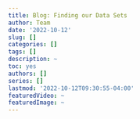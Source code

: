 ```yaml
---
title: Blog: Finding our Data Sets
author: Team
date: '2022-10-12'
slug: []
categories: []
tags: []
description: ~
toc: yes
authors: []
series: []
lastmod: '2022-10-12T09:30:55-04:00'
featuredVideo: ~
featuredImage: ~
---
```


